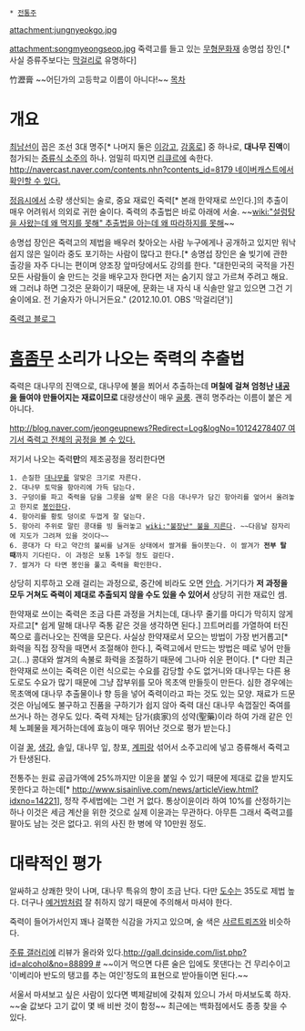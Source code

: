  * [[전통주]]

attachment:jungnyeokgo.jpg

attachment:songmyeongseop.jpg
죽력고를 들고 있는 [[무형문화재]] 송명섭 장인.[* 사실 증류주보다는 [[막걸리]]로 유명하다]

竹瀝膏
~~어딘가의 고등학교 이름이 아니다!~~
[[목차]]

= 개요 =
[[최남선]]이 꼽은 조선 3대 명주[* 나머지 둘은 [[이강고]], [[감홍로]]] 중 하나로, '''대나무 진액'''이 첨가되는 [[증류식 소주]]의 하나. 엄밀히 따지면 [[리큐르]]에 속한다. [[http://navercast.naver.com/contents.nhn?contents_id=8179 네이버캐스트에서 확인할 수 있다.]]

[[정읍시]]에서 소량 생산되는 술로, 중요 재료인 죽력[* 본래 한약재로 쓰인다.]의 추출이 매우 어려워서 의외로 귀한 술이다. 죽력의 추출법은 바로 아래에 서술. ~~[[wiki:"설렁탕을 사왔는데 왜 먹지를 못해" 추출법을 아는데 왜 따라하지를 못해]]~~

송명섭 장인은 죽력고의 제법을 배우러 찾아오는 사람 누구에게나 공개하고 있지만 워낙 쉽지 않은 일이라 중도 포기하는 사람이 많다고 한다.[* 송명섭 장인은 술 빚기에 관한 출강을 자주 다니는 편이며 양조장 앞마당에서도 강의를 한다. "대한민국의 국적을 가진 모든 사람들이 술 만드는 것을 배우고자 한다면 저는 숨기지 않고 가르쳐 주려고 해요. 왜 그러냐 하면 그것은 문화이기 때문에, 문화는 내 자식 내 식솔만 알고 있으면 그건 기술이에요. 전 기술자가 아니거든요." (2012.10.01. OBS '막걸리뎐')]

[http://blog.naver.com/bearking57 죽력고 블로그]

= [[흠좀무]] 소리가 나오는 죽력의 추출법 =
죽력은 대나무의 진액으로, 대나무에 불을 쬐어서 추출하는데 '''며칠에 걸쳐 엄청난 [[내공]]을 들여야 만들어지는 재료이므로''' 대량생산이 매우 [[골룸]]. 괜히 명주라는 이름이 붙은 게 아니다.

[[http://blog.naver.com/jeongeupnews?Redirect=Log&logNo=10124278407 여기서 죽력고 전체의 공정을 볼 수 있다.]]

{{{#!html
<iframe width="560" height="315" src="http://www.youtube.com/embed/tkk5V7nc59Q" frameborder="0" allowfullscreen></iframe>
}}}

저기서 나오는 죽력'''만'''의 제조공정을 정리한다면
 1. 손질한 [[대나무]]를 알맞은 크기로 자른다.
 2. 대나무 토막을 항아리에 가득 담는다.
 3. 구덩이를 파고 죽력을 담을 그릇을 살짝 묻은 다음 대나무가 담긴 항아리를 엎어서 올려놓고 한지로 [[봉인]]한다.
 4. 항아리를 황토 덩이로 두껍게 잘 덮는다.
 5. 항아리 주위로 말린 콩대를 빙 둘러놓고 [[wiki:"불장난" 불을 지른다]]. ~~다음날 잠자리에 지도가 그려져 있을 것이다~~
 6. 콩대가 다 타고 약간의 불씨를 남겨둔 상태에서 쌀겨를 들이붓는다. 이 쌀겨가 '''전부 탈 때'''까지 기다린다. 이 과정은 보통 1주일 정도 걸린다.
 7. 쌀겨가 다 타면 봉인을 풀고 죽력을 확인한다.

상당히 지루하고 오래 걸리는 과정으로, 중간에 비라도 오면 [[안습]]. 거기다가 '''저 과정을 모두 거쳐도 죽력이 제대로 추출되지 않을 수도 있을 수 있어서''' 상당히 귀한 재료인 셈.

한약재로 쓰이는 죽력은 조금 다른 과정을 거치는데, 대나무 줄기를 마디가 막히지 않게 자르고[* 쉽게 말해 대나무 죽통 같은 것을 생각하면 된다.] 끄트머리를 가열하여 터진 쪽으로 흘러나오는 진액을 모은다. 사실상 한약재로서 모으는 방법이 가장 번거롭고[* 화력을 직접 장작을 때면서 조절해야 한다.], 죽력고에서 만드는 방법은 떼로 넣어 만들고(...) 콩대와 쌀겨의 속불로 화력을 조절하기 때문에 그나마 쉬운 편이다. [* 다만 최근 한약재로 쓰이는 죽력은 이런 식으로는 수요를 감당할 수도 없거니와 대나무는 다른 용도로도 수요가 많기 때문에 그냥 잡부위를 모아 목초액 만들듯이 만든다. 심한 경우에는 목초액에 대나무 추출물이나 향 등을 넣어 죽력이라고 파는 것도 있는 모양. 재료가 드문 것은 아님에도 불구하고 진품을 구하기가 쉽지 않아 죽력 대신 대나무 속껍질인 죽여를 쓰거나 하는 경우도 있다. 죽력 자체는 담가(痰家)의 성약(聖藥)이라 하여 가래 같은 인체 노폐물을 제거하는데에 효능이 매우 뛰어난 것으로 평가 받는다.]

이걸 [[꿀]], [[생강]], 솔잎, 대나무 잎, 창포, [[계피]]랑 섞어서 소주고리에 넣고 증류해서 죽력고가 탄생된다.

전통주는 원료 공급가액에 25%까지만 이윤을 붙일 수 있기 때문에 제대로 값을 받지도 못한다고 하는데[* http://www.sisainlive.com/news/articleView.html?idxno=14221], 정작 주세법에는 그런 거 없다. 통상이윤이라 하여 10%를 산정하기는 하나 이것은 세금 계산을 위한 것으로 실제 이윤과는 무관하다. 아무튼 그래서 죽력고를 팔아도 남는 것은 없다고. 위의 사진 한 병에 약 10만원 정도.

= 대략적인 평가 =
알싸하고 상쾌한 맛이 나며, 대나무 특유의 향이 조금 난다. 다만 [[도수]]는 35도로 제법 높다. 더구나 [[예거밤]]처럼 잘 취하지 않기 때문에 주의해서 마셔야 한다.

죽력이 들어가서인지 꽤나 걸쭉한 식감을 가지고 있으며, 술 색은 [[샤르트뢰즈]]와 비슷하다.

[[주류 갤러리]]에 리뷰가 올라와 있다.[[http://gall.dcinside.com/list.php?id=alcohol&no=88899 #]] ~~이거 먹으면 다른 술은 입에도 못댄다는 건 무리수이고 '이베리아 반도의 탱고를 추는 여인'정도의 표현으로 받아들이면 된다.~~

서울서 마셔보고 싶은 사람이 있다면 벽제갈비에 갖춰져 있으니 가서 마셔보도록 하자. ~~술 값보다 고기 값이 몇 배 비싼 것이 함정~~ 최근에는 백화점에서도 종종 찾을 수 있다.
